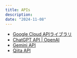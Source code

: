 ```yaml
---
title: APIs
description: 
date: "2024-11-08"
---
```


- [Google Cloud APIライブラリ](https://console.cloud.google.com/apis/library?hl=ja&pli=1)
- [ChatGPT API | OpenAI](https://platform.openai.com/docs/overview)
- [Gemini API](https://ai.google.dev/gemini-api/docs?hl=ja#node.js)
- [Qiita API](http://localhost:3000/posts/apis)